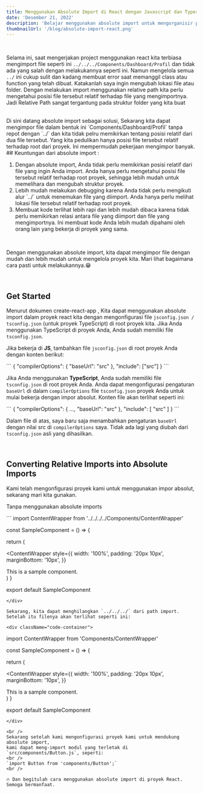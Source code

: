 ```yaml
---
title: Menggunakan Absolute Import di React dengan Javascript dan Typescript
date: 'Desember 21, 2022'
description: 'Belajar menggunakan absolute import untuk mengorganisir project react dengan lebih baik.😎'
thumbnailUrl: '/blog/absolute-import-react.png'
---
```


<br />

Selama ini, saat mengerjakan project menggunakan react kita terbiasa mengimport file seperti ini `../../../Components/Dashboard/Profil` dan tidak ada yang salah dengan melakukannya seperti ini. Namun mengelola semua `../` ini cukup sulit dan kadang membuat error saat memanggil class atau function yang telah dibuat. Katakanlah saya ingin mengubah lokasi file atau folder. Dengan melakukan import menggunakan relative path kita perlu mengetahui posisi file tersebut relatif terhadap file yang mengimportnya. Jadi Relative Path sangat tergantung pada struktur folder yang kita buat

<br />
Di sini datang absolute import sebagai solusi, Sekarang kita dapat mengimpor file
dalam bentuk ini `Components/Dashboard/Profil` tanpa repot dengan `../` dan kita
tidak pelru memikirkan tentang posisi relatif dari dua file tersebut. Yang kita pedulikan
hanya posisi file tersebut relatif terhadap root dari proyek. Ini mempermudah pekerjaan
mengimpor banyak.

<br />
## Keuntungan dari absolute import :

<ol>
  <li>
    Dengan absolute import, Anda tidak perlu memikirkan posisi relatif dari file
    yang ingin Anda import. Anda hanya perlu mengetahui posisi file tersebut
    relatif terhadap root proyek, sehingga lebih mudah untuk memelihara dan
    mengubah struktur proyek.
  </li>
  <li>
    Lebih mudah melakukan debugging karena Anda tidak perlu mengikuti alur `../`
    untuk menemukan file yang diimport. Anda hanya perlu melihat lokasi file
    tersebut relatif terhadap root proyek.
  </li>
  <li>
    Membuat kode terlihat lebih rapi dan lebih mudah dibaca karena tidak perlu
    memikirkan relasi antara file yang diimport dan file yang mengimportnya. Ini
    membuat kode Anda lebih mudah dipahami oleh orang lain yang bekerja di
    proyek yang sama.
  </li>
</ol>

<br />

Dengan menggunakan absolute import, kita dapat mengimpor file dengan mudah dan lebih mudah untuk mengelola proyek kita. Mari lihat bagaimana cara pasti untuk melakukannya.😁

<br />

## Get Started

Menurut dokumen create-react-app , Kita dapat menggunakan absolute import dalam proyek react kita dengan mengonfigurasi file `jsconfig.json / tsconfig.json` (untuk proyek TypeScript) di root proyek kita. Jika Anda menggunakan TypeScript di proyek Anda, Anda sudah memiliki file `tsconfig.json`.

Jika bekerja di **JS**, tambahkan file `jsconfig.json` di root proyek Anda dengan konten berikut:

<div className="code-container">
```
{
  "compilerOptions": {
    "baseUrl": "src"
  },
  "include": ["src"]
}
```
</div>

Jika Anda menggunakan **TypeScript**, Anda sudah memiliki file `tsconfig.json` di root proyek Anda. Anda dapat mengonfigurasi pengaturan `baseUrl` di dalam `compilerOptions` file `tsconfig.json` proyek Anda untuk mulai bekerja dengan impor absolut. Konten file akan terlihat seperti ini:

<div className="code-container">
```
{
  "compilerOptions": {
    ...,
    "baseUrl": "src"
  },
  "include": [
    "src"
  ]
}
```
</div>

Dalam file di atas, saya baru saja menambahkan pengaturan `baseUrl` dengan nilai src di `compilerOptions` saya. Tidak ada lagi yang diubah dari `tsconfig.json` asli yang dihasilkan.

<br />

## Converting Relative Imports into Absolute Imports

Kami telah mengonfigurasi proyek kami untuk menggunakan impor absolut, sekarang mari kita gunakan.

Tanpa menggunakan absolute imports

<div className="code-container">
```
import ContentWrapper from '../../../../Components/ContentWrapper'

const SampleComponent = () => {

return (

<ContentWrapper
  style={{
    width: '100%',
    padding: '20px 10px',
    marginBottom: '10px',
  }}
>
  <div>This is a sample component.</div>
</ContentWrapper>
) }

export default SampleComponent
```
</div>

Sekarang, kita dapat menghilangkan `../../../` dari path import. Setelah itu filenya akan terlihat seperti ini:

<div className="code-container">
```
import ContentWrapper from 'Components/ContentWrapper'

const SampleComponent = () => {

return (

<ContentWrapper
  style={{
    width: '100%',
    padding: '20px 10px',
    marginBottom: '10px',
  }}
>
  <div>This is a sample component.</div>
</ContentWrapper>
) }

export default SampleComponent
```
</div>

<br />
Sekarang setelah kami mengonfigurasi proyek kami untuk mendukung absolute import,
kami dapat meng-import modul yang terletak di `src/components/Button.js`, seperti:
<br />
`import Button from 'components/Button';`
<br />

🔥 Dan begitulah cara menggunakan absolute import di proyek React. Semoga bermanfaat.
